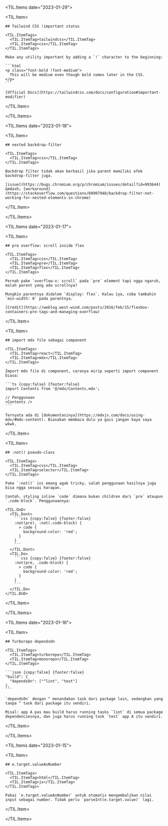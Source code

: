 
<TIL.Items date="2023-01-29">

  <TIL.Item>
    
    ## Tailwind CSS !important status

    <TIL.ItemTags>
      <TIL.ItemTag>tailwindcss</TIL.ItemTag>
      <TIL.ItemTag>css</TIL.ItemTag>
    </TIL.ItemTags>

    Make any utility important by adding a `!` character to the beginning:

    ```html
    <p class="font-bold !font-medium">
      This will be medium even though bold comes later in the CSS.
    </p>
    ```

    [Official Docs](https://tailwindcss.com/docs/configuration#important-modifier)

  </TIL.Item>

</TIL.Items>

<TIL.Items date="2023-01-18">

  <TIL.Item>
    
    ## nested backdrop-filter

    <TIL.ItemTags>
      <TIL.ItemTag>css</TIL.ItemTag>
    </TIL.ItemTags>

    Backdrop filter tidak akan berhasil jika parent memiliki efek backdrop-filter juga.

    [issue](https://bugs.chromium.org/p/chromium/issues/detail?id=993644) &mdash; [workaround](https://stackoverflow.com/questions/60997948/backdrop-filter-not-working-for-nested-elements-in-chrome)

  </TIL.Item>

</TIL.Items>

<TIL.Items date="2023-01-17">

  <TIL.Item>

    ## pre overflow: scroll inside flex

    <TIL.ItemTags>
      <TIL.ItemTag>css</TIL.ItemTag>
      <TIL.ItemTag>pre</TIL.ItemTag>
      <TIL.ItemTag>flex</TIL.ItemTag>
    </TIL.ItemTags>

    Pernah pake `overflow-x: scroll` pada `pre` element tapi ngga ngaruh, malah parent yang ada scrollnya?

    Mungkin parentnya didalem `display: flex`. Kalau iya, coba tambahin `min-width: 0` pada parentnya.

    [Credit](https://weblog.west-wind.com/posts/2016/feb/15/flexbox-containers-pre-tags-and-managing-overflow)

  </TIL.Item>

  <TIL.Item>

    ## import mdx file sebagai component

    <TIL.ItemTags>
      <TIL.ItemTag>react</TIL.ItemTag>
      <TIL.ItemTag>mdx</TIL.ItemTag>
    </TIL.ItemTags>

    Import mdx file di component, caranya mirip seperti import component biasa:

    ```ts {copy:false} {footer:false}
    import Contents from '@/mdx/Contents.mdx';

    // Penggunaan
    <Contents />
    ```

    Ternyata ada di [dokumentasinya](https://mdxjs.com/docs/using-mdx/#mdx-content). Biasakan membaca dulu ya gais jangan kaya saya wkwk.

  </TIL.Item>

  <TIL.Item>

    ## :not() pseudo-class

    <TIL.ItemTags>
      <TIL.ItemTag>css</TIL.ItemTag>
      <TIL.ItemTag>selector</TIL.ItemTag>
    </TIL.ItemTags>

    Pake `:not()` ini emang agak tricky, salah penggunaan hasilnya juga bisa ngga sesuai harapan.

    Contoh, styling inline `code` dimana bukan children dari `pre` ataupun `.code-block`. Penggunaannya:

    <TIL.DnD>
      <TIL.Dont>
        ```css {copy:false} {footer:false}
        :not(pre), :not(.code-block) {
          > code {
            background-color: 'red';
          }
        }
        ```
      </TIL.Dont>
      <TIL.Do>
        ```css {copy:false} {footer:false}
        :not(pre, .code-block) {
          > code {
            background-color: 'red';
          }
        }
        ```
      </TIL.Do>
    </TIL.DnD>

  </TIL.Item>

</TIL.Items>

<TIL.Items date="2023-01-16">

  <TIL.Item>

    ## Turborepo dependsOn

    <TIL.ItemTags>
      <TIL.ItemTag>turborepo</TIL.ItemTag>
      <TIL.ItemTag>monorepo</TIL.ItemTag>
    </TIL.ItemTags>

    ```json {copy:false} {footer:false}
    "build": {
      "dependsOn": ["^lint", "test"]
    },
    ```

    `dependsOn` dengan ^ menandakan task dari package lain, sedangkan yang tanpa ^ task dari package itu sendiri.

    Misal: app A pas mau build harus running tasks `lint` di semua package dependenciesnya, dan juga harus running task `test` app A itu sendiri.

  </TIL.Item>

</TIL.Items>

<TIL.Items date="2023-01-15">

  <TIL.Item>
    
    ## e.target.valueAsNumber

    <TIL.ItemTags>
      <TIL.ItemTag>html</TIL.ItemTag>
      <TIL.ItemTag>js</TIL.ItemTag>
    </TIL.ItemTags>

    Pakai `e.target.valueAsNumber` untuk otomatis mengembalikan nilai input sebagai number. Tidak perlu `parseInt(e.target.value)` lagi.

  </TIL.Item>

</TIL.Items>
